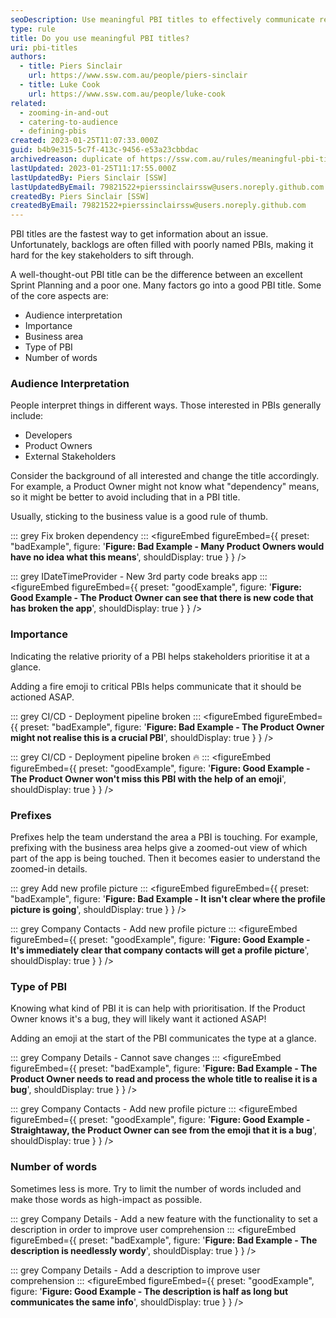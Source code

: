 ```yaml
---
seoDescription: Use meaningful PBI titles to effectively communicate requirements and facilitate prioritization. (Note - The original text is quite long, so I've condensed it into a shorter summary that still captures the main points.)
type: rule
title: Do you use meaningful PBI titles?
uri: pbi-titles
authors:
  - title: Piers Sinclair
    url: https://www.ssw.com.au/people/piers-sinclair
  - title: Luke Cook
    url: https://www.ssw.com.au/people/luke-cook
related:
  - zooming-in-and-out
  - catering-to-audience
  - defining-pbis
created: 2023-01-25T11:07:33.000Z
guid: b4b9e315-5c7f-413c-9456-e53a23cbbdac
archivedreason: duplicate of https://ssw.com.au/rules/meaningful-pbi-titles
lastUpdated: 2023-01-25T11:17:55.000Z
lastUpdatedBy: Piers Sinclair [SSW]
lastUpdatedByEmail: 79821522+pierssinclairssw@users.noreply.github.com
createdBy: Piers Sinclair [SSW]
createdByEmail: 79821522+pierssinclairssw@users.noreply.github.com
---
```


PBI titles are the fastest way to get information about an issue. Unfortunately, backlogs are often filled with poorly named PBIs, making it hard for the key stakeholders to sift through.

A well-thought-out PBI title can be the difference between an excellent Sprint Planning and a poor one.
Many factors go into a good PBI title. Some of the core aspects are:

* Audience interpretation
* Importance
* Business area
* Type of PBI
* Number of words

### Audience Interpretation

People interpret things in different ways. Those interested in PBIs generally include:

* Developers
* Product Owners
* External Stakeholders

Consider the background of all interested and change the title accordingly. For example, a Product Owner might not know what "dependency" means, so it might be better to avoid including that in a PBI title.

Usually, sticking to the business value is a good rule of thumb.

::: grey
Fix broken dependency
:::
<figureEmbed figureEmbed={{
  preset: "badExample",
  figure: '**Figure: Bad Example - Many Product Owners would have no idea what this means**',
  shouldDisplay: true
} } />


::: grey
IDateTimeProvider - New 3rd party code breaks app
:::
<figureEmbed figureEmbed={{
  preset: "goodExample",
  figure: '**Figure: Good Example - The Product Owner can see that there is new code that has broken the app**',
  shouldDisplay: true
} } />


### Importance

Indicating the relative priority of a PBI helps stakeholders prioritise it at a glance.

Adding a fire emoji to critical PBIs helps communicate that it should be actioned ASAP.

::: grey
CI/CD - Deployment pipeline broken
:::
<figureEmbed figureEmbed={{
  preset: "badExample",
  figure: '**Figure: Bad Example - The Product Owner might not realise this is a crucial PBI**',
  shouldDisplay: true
} } />


::: grey
CI/CD - Deployment pipeline broken 🔥
:::
<figureEmbed figureEmbed={{
  preset: "goodExample",
  figure: '**Figure: Good Example - The Product Owner won\'t miss this PBI with the help of an emoji**',
  shouldDisplay: true
} } />


### Prefixes

Prefixes help the team understand the area a PBI is touching. For example, prefixing with the business area helps give a zoomed-out view of which part of the app is being touched. Then it becomes easier to understand the zoomed-in details.

::: grey
Add new profile picture
:::
<figureEmbed figureEmbed={{
  preset: "badExample",
  figure: '**Figure: Bad Example - It isn\'t clear where the profile picture is going**',
  shouldDisplay: true
} } />


::: grey
Company Contacts - Add new profile picture
:::
<figureEmbed figureEmbed={{
  preset: "goodExample",
  figure: '**Figure: Good Example - It\'s immediately clear that company contacts will get a profile picture**',
  shouldDisplay: true
} } />


### Type of PBI

Knowing what kind of PBI it is can help with prioritisation. If the Product Owner knows it's a bug, they will likely want it actioned ASAP!

Adding an emoji at the start of the PBI communicates the type at a glance.

::: grey
Company Details - Cannot save changes
:::
<figureEmbed figureEmbed={{
  preset: "badExample",
  figure: '**Figure: Bad Example - The Product Owner needs to read and process the whole title to realise it is a bug**',
  shouldDisplay: true
} } />


::: grey
Company Contacts - Add new profile picture
:::
<figureEmbed figureEmbed={{
  preset: "goodExample",
  figure: '**Figure: Good Example - Straightaway, the Product Owner can see from the emoji that it is a bug**',
  shouldDisplay: true
} } />


### Number of words

Sometimes less is more. Try to limit the number of words included and make those words as high-impact as possible.

::: grey
Company Details - Add a new feature with the functionality to set a description in order to improve user comprehension
:::
<figureEmbed figureEmbed={{
  preset: "badExample",
  figure: '**Figure: Bad Example - The description is needlessly wordy**',
  shouldDisplay: true
} } />


::: grey
Company Details - Add a description to improve user comprehension
:::
<figureEmbed figureEmbed={{
  preset: "goodExample",
  figure: '**Figure: Good Example - The description is half as long but communicates the same info**',
  shouldDisplay: true
} } />
